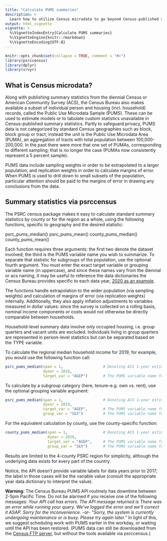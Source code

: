 ```yaml
---
title: "Calculate PUMS summaries"
description: >
  Learn how to utilize Census microdata to go beyond Census-published statistics
output: html_vignette
vignette: >
  %\VignetteIndexEntry{Calculate PUMS summaries}
  %\VignetteEngine{knitr::rmarkdown}
  %\VignetteEncoding{UTF-8}
---
```


```r
knitr::opts_chunk$set(collapse = TRUE, comment = "#>")
library(psrccensus)
library(dplyr)
library(srvyr)
```

## What is Census microdata?

Along with publishing summary statistics from the diennial Census or American Community Survey (ACS), the Census Bureau also makes available a subset of individual person and housing (incl. household) records, called the Public Use Microdata Sample (PUMS). These can be used to estimate models or to tabulate custom statistics unavailable in Census-published summary statistics. Partly to safeguard privacy, PUMS data is not categorized by standard Census geographies such as block, block group or tract; instead the unit is the Public Use Microdata Area (PUMA), an aggregation of tracts with total population between 100,000-200,000. In the past there were more that one set of PUMAs, corresponding to different sampling; that is no longer the case (PUMAs now consistently represent a 5 percent sample).

PUMS data include sampling weights in order to be extrapolated to a larger population, and replication weights in order to calculate margins of error. When PUMS is used to drill down to small subsets of the population, particular attention should be paid to the margins of error in drawing any conclusions from the data.

## Summary statistics via psrccensus

The PSRC census package makes it easy to calculate standard summary statistics by county or for the region as a whole, using the following functions, specific to geography and the desired statistic:

  psrc_pums_median()
  psrc_pums_mean()
  county_pums_median()
  county_pums_mean()

Each function requires three arguments: the first two denote the dataset involved; the third is the PUMS variable name you wish to summarize. To separate that statistic for subgroups of the population, use the optional fourth argument. You must enter the exact target variable or grouping variable name (in uppercase), and since these names vary from the diennial or acs naming, it may be useful to reference the data dictionaries the Census Bureau provides specific to each data year, [2020 as an example]( https://www.census.gov/programs-surveys/acs/data/experimental-data/2020-1-year-pums.html).

The functions handle extrapolation to the wider population (via sampling weights) and calculation of margins of error (via replication weights) internally. Additionally, they also apply inflation adjustments to variables measured in dollar values: since the survey is collected on a rolling basis, nominal income components or costs would not otherwise be directly comparable between households.

Household-level summary data involve only occupied housing, i.e. group quarters and vacant units are excluded. Individuals living in group quarters are represented in person-level statistics but can be separated based on the TYPE variable.

To calculate the regional median household income for 2019, for example, you would use the following function call:
```r
psrc_pums_median(span = 1,                  # Denoting ACS 1-year estimates
                 dyear = 2019,
                 target_var = "AGEP")       # The PUMS variable name for age
```

To calculate by a subgroup category (here, tenure--e.g. own vs. rent), use the optional grouping variable argument:
```r
psrc_pums_median(span = 1,                  # Denoting ACS 1-year estimates
                 dyear = 2019,
                 target_var = "AGEP",       # The PUMS variable name for age
                 group_var = "SEX")         # The PUMS variable name for sex
```

For the equivalent calculation by county, use the county-specific function:
```r
county_pums_median(span = 1,                # Denoting ACS 1-year estimates
                   dyear = 2019,
                   target_var = "AGEP",     # The PUMS variable name for age
                   group_var = "SEX")       # The PUMS variable name for sex
```

Results are limited to the 4-county PSRC region for simplicity, although the underlying data exists for every part of the country.

Notice, the API doesn't provide variable labels for data years prior to 2017; the label in those cases will be the variable value (consult the appropriate year data dictionary to interpret the value).

**Warning**: The Census Bureau PUMS API routinely has downtime between 2-5pm Pacific Time. Do not be alarmed if you receive one of the following messages:
  *Your API call has errors. The API message returned is There was an error while running your query. We've logged the error and we'll correct it ASAP. Sorry for the inconvenience.* 
-or- 
  *"Sorry, the system is currently undergoing maintenance or is busy.  Please try again later."*
In light of this, we suggest scheduling work with PUMS earlier in the workday, or waiting until the API has been restored. (PUMS data can still be downloaded from the [Census FTP server](https://www2.census.gov/programs-surveys/acs/data/pums/), but without the tools available via psrccensus.)
